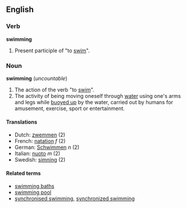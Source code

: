 ==English==
===Verb===
'''swimming'''

#Present participle of "to [[swim]]".

===Noun===
'''swimming''' (''uncountable'')

#The action of the verb "to [[swim]]".
#The activity of being moving oneself through [[water]] using one's arms and legs while [[buoy up|buoyed up]] by the water, carried out by humans for amusement, exercise, sport or entertainment.

====Translations====
*Dutch: [[zwemmen]] (2)
*French: [[natation]] ''f'' (2)
*German: [[Schwimmen]] ''n'' (2)
*Italian: [[nuoto]] ''m'' (2)
*Swedish: [[simning]] (2)

====Related terms====
*[[swimming baths]]
*[[swimming pool]]
*[[synchronised swimming]], [[synchronized swimming]]